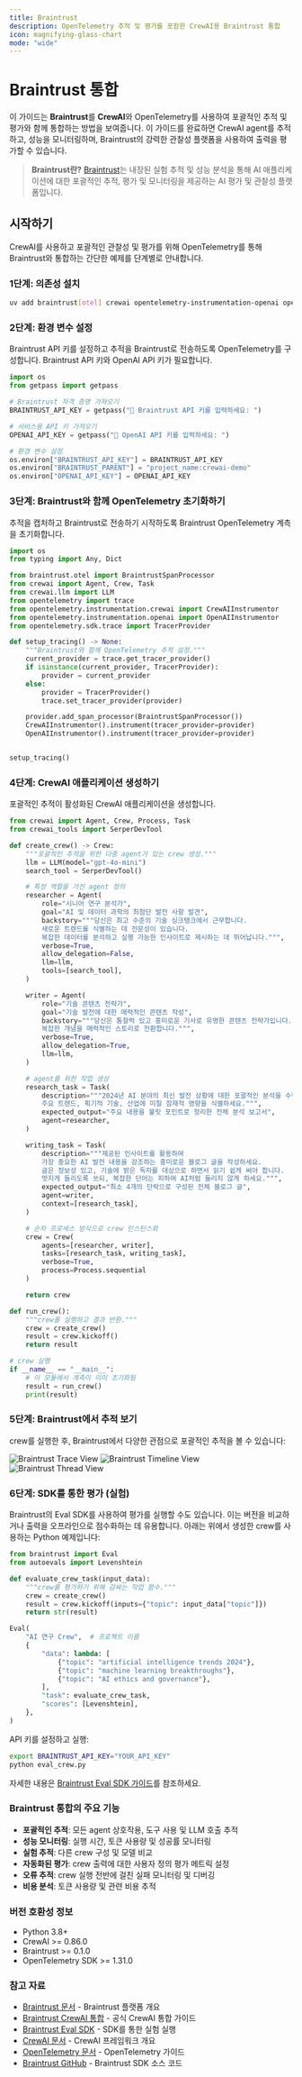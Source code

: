 ```yaml
---
title: Braintrust
description: OpenTelemetry 추적 및 평가를 포함한 CrewAI용 Braintrust 통합
icon: magnifying-glass-chart
mode: "wide"
---
```


# Braintrust 통합

이 가이드는 **Braintrust**를 **CrewAI**와 OpenTelemetry를 사용하여 포괄적인 추적 및 평가와 함께 통합하는 방법을 보여줍니다. 이 가이드를 완료하면 CrewAI agent를 추적하고, 성능을 모니터링하며, Braintrust의 강력한 관찰성 플랫폼을 사용하여 출력을 평가할 수 있습니다.

> **Braintrust란?** [Braintrust](https://www.braintrust.dev)는 내장된 실험 추적 및 성능 분석을 통해 AI 애플리케이션에 대한 포괄적인 추적, 평가 및 모니터링을 제공하는 AI 평가 및 관찰성 플랫폼입니다.

## 시작하기

CrewAI를 사용하고 포괄적인 관찰성 및 평가를 위해 OpenTelemetry를 통해 Braintrust와 통합하는 간단한 예제를 단계별로 안내합니다.

### 1단계: 의존성 설치

```bash
uv add braintrust[otel] crewai opentelemetry-instrumentation-openai opentelemetry-instrumentation-crewai python-dotenv
```

### 2단계: 환경 변수 설정

Braintrust API 키를 설정하고 추적을 Braintrust로 전송하도록 OpenTelemetry를 구성합니다. Braintrust API 키와 OpenAI API 키가 필요합니다.

```python
import os
from getpass import getpass

# Braintrust 자격 증명 가져오기
BRAINTRUST_API_KEY = getpass("🔑 Braintrust API 키를 입력하세요: ")

# 서비스용 API 키 가져오기
OPENAI_API_KEY = getpass("🔑 OpenAI API 키를 입력하세요: ")

# 환경 변수 설정
os.environ["BRAINTRUST_API_KEY"] = BRAINTRUST_API_KEY
os.environ["BRAINTRUST_PARENT"] = "project_name:crewai-demo"
os.environ["OPENAI_API_KEY"] = OPENAI_API_KEY
```

### 3단계: Braintrust와 함께 OpenTelemetry 초기화하기

추적을 캡처하고 Braintrust로 전송하기 시작하도록 Braintrust OpenTelemetry 계측을 초기화합니다.

```python
import os
from typing import Any, Dict

from braintrust.otel import BraintrustSpanProcessor
from crewai import Agent, Crew, Task
from crewai.llm import LLM
from opentelemetry import trace
from opentelemetry.instrumentation.crewai import CrewAIInstrumentor
from opentelemetry.instrumentation.openai import OpenAIInstrumentor
from opentelemetry.sdk.trace import TracerProvider

def setup_tracing() -> None:
    """Braintrust와 함께 OpenTelemetry 추적 설정."""
    current_provider = trace.get_tracer_provider()
    if isinstance(current_provider, TracerProvider):
        provider = current_provider
    else:
        provider = TracerProvider()
        trace.set_tracer_provider(provider)

    provider.add_span_processor(BraintrustSpanProcessor())
    CrewAIInstrumentor().instrument(tracer_provider=provider)
    OpenAIInstrumentor().instrument(tracer_provider=provider)


setup_tracing()
```

### 4단계: CrewAI 애플리케이션 생성하기

포괄적인 추적이 활성화된 CrewAI 애플리케이션을 생성합니다.

```python
from crewai import Agent, Crew, Process, Task
from crewai_tools import SerperDevTool

def create_crew() -> Crew:
    """포괄적인 추적을 위한 다중 agent가 있는 crew 생성."""
    llm = LLM(model="gpt-4o-mini")
    search_tool = SerperDevTool()

    # 특정 역할을 가진 agent 정의
    researcher = Agent(
        role="시니어 연구 분석가",
        goal="AI 및 데이터 과학의 최첨단 발전 사항 발견",
        backstory="""당신은 최고 수준의 기술 싱크탱크에서 근무합니다.
        새로운 트렌드를 식별하는 데 전문성이 있습니다.
        복잡한 데이터를 분석하고 실행 가능한 인사이트로 제시하는 데 뛰어납니다.""",
        verbose=True,
        allow_delegation=False,
        llm=llm,
        tools=[search_tool],
    )

    writer = Agent(
        role="기술 콘텐츠 전략가",
        goal="기술 발전에 대한 매력적인 콘텐츠 작성",
        backstory="""당신은 통찰력 있고 흥미로운 기사로 유명한 콘텐츠 전략가입니다.
        복잡한 개념을 매력적인 스토리로 전환합니다.""",
        verbose=True,
        allow_delegation=True,
        llm=llm,
    )

    # agent를 위한 작업 생성
    research_task = Task(
        description="""2024년 AI 분야의 최신 발전 상황에 대한 포괄적인 분석을 수행하세요.
        주요 트렌드, 획기적 기술, 산업에 미칠 잠재적 영향을 식별하세요.""",
        expected_output="주요 내용을 불릿 포인트로 정리한 전체 분석 보고서",
        agent=researcher,
    )

    writing_task = Task(
        description="""제공된 인사이트를 활용하여
        가장 중요한 AI 발전 내용을 강조하는 흥미로운 블로그 글을 작성하세요.
        글은 정보성 있고, 기술에 밝은 독자를 대상으로 하면서 읽기 쉽게 써야 합니다.
        멋지게 들리도록 쓰되, 복잡한 단어는 피하여 AI처럼 들리지 않게 하세요.""",
        expected_output="최소 4개의 단락으로 구성된 전체 블로그 글",
        agent=writer,
        context=[research_task],
    )

    # 순차 프로세스 방식으로 crew 인스턴스화
    crew = Crew(
        agents=[researcher, writer], 
        tasks=[research_task, writing_task], 
        verbose=True, 
        process=Process.sequential
    )

    return crew

def run_crew():
    """crew를 실행하고 결과 반환."""
    crew = create_crew()
    result = crew.kickoff()
    return result

# crew 실행
if __name__ == "__main__":
    # 이 모듈에서 계측이 이미 초기화됨
    result = run_crew()
    print(result)
```

### 5단계: Braintrust에서 추적 보기

crew를 실행한 후, Braintrust에서 다양한 관점으로 포괄적인 추적을 볼 수 있습니다:

<Tabs>
  <Tab title="추적(Trace)">
    <Frame>
      <img src="/images/braintrust-trace-view.png" alt="Braintrust Trace View"/>
    </Frame>
  </Tab>
  
  <Tab title="타임라인(Timeline)">
    <Frame>
      <img src="/images/braintrust-timeline-view.png" alt="Braintrust Timeline View"/>
    </Frame>
  </Tab>
  
  <Tab title="스레드(Thread)">
    <Frame>
      <img src="/images/braintrust-thread-view.png" alt="Braintrust Thread View"/>
    </Frame>
  </Tab>
</Tabs>

### 6단계: SDK를 통한 평가 (실험)

Braintrust의 Eval SDK를 사용하여 평가를 실행할 수도 있습니다. 이는 버전을 비교하거나 출력을 오프라인으로 점수화하는 데 유용합니다. 아래는 위에서 생성한 crew를 사용하는 Python 예제입니다:

```python
from braintrust import Eval
from autoevals import Levenshtein

def evaluate_crew_task(input_data):
    """crew를 평가하기 위해 감싸는 작업 함수."""
    crew = create_crew()
    result = crew.kickoff(inputs={"topic": input_data["topic"]})
    return str(result)

Eval(
    "AI 연구 Crew",  # 프로젝트 이름
    {
        "data": lambda: [
            {"topic": "artificial intelligence trends 2024"},
            {"topic": "machine learning breakthroughs"},
            {"topic": "AI ethics and governance"},
        ],
        "task": evaluate_crew_task,
        "scores": [Levenshtein],
    },
)
```

API 키를 설정하고 실행:

```bash
export BRAINTRUST_API_KEY="YOUR_API_KEY"
python eval_crew.py
```

자세한 내용은 [Braintrust Eval SDK 가이드](https://www.braintrust.dev/docs/start/eval-sdk)를 참조하세요.

### Braintrust 통합의 주요 기능

- **포괄적인 추적**: 모든 agent 상호작용, 도구 사용 및 LLM 호출 추적
- **성능 모니터링**: 실행 시간, 토큰 사용량 및 성공률 모니터링
- **실험 추적**: 다른 crew 구성 및 모델 비교
- **자동화된 평가**: crew 출력에 대한 사용자 정의 평가 메트릭 설정
- **오류 추적**: crew 실행 전반에 걸친 실패 모니터링 및 디버깅
- **비용 분석**: 토큰 사용량 및 관련 비용 추적

### 버전 호환성 정보
- Python 3.8+
- CrewAI >= 0.86.0
- Braintrust >= 0.1.0
- OpenTelemetry SDK >= 1.31.0

### 참고 자료
- [Braintrust 문서](https://www.braintrust.dev/docs) - Braintrust 플랫폼 개요
- [Braintrust CrewAI 통합](https://www.braintrust.dev/docs/integrations/crew-ai) - 공식 CrewAI 통합 가이드
- [Braintrust Eval SDK](https://www.braintrust.dev/docs/start/eval-sdk) - SDK를 통한 실험 실행
- [CrewAI 문서](https://docs.crewai.com/) - CrewAI 프레임워크 개요
- [OpenTelemetry 문서](https://opentelemetry.io/docs/) - OpenTelemetry 가이드
- [Braintrust GitHub](https://github.com/braintrustdata/braintrust) - Braintrust SDK 소스 코드

